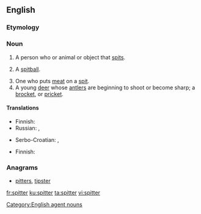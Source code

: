 ==English==

===Etymology===
{{suffix|spit|er|lang=en}}

===Noun===
{{en-noun}}

# A person who or animal or object that [[spit]]s.
# {{context|baseball|lang=en}} A [[spitball]].
# One who puts [[meat]] on a [[spit]].
# A young [[deer]] whose [[antler]]s are beginning to shoot or become sharp; a [[brocket]], or [[pricket]].

====Translations====
{{trans-top|one that spits}}
* Finnish: {{t|fi|sylkijä}}
* Russian: {{t|ru|плева́льщик|m}}, {{t|ru|плева́льщица|f}}
{{trans-mid}}
* Serbo-Croatian: {{t+|sh|pljùvāč|m}}, {{t+|sh|pljuvàčica|f}}
{{trans-bottom}}

{{trans-see|baseball sense|spitball}}

{{trans-top|one that spits}}
* Finnish: {{t|fi|sylkijä}}
{{trans-mid}}
{{trans-bottom}}

{{trans-top|young deer}}
{{trans-mid}}
{{trans-bottom}}

===Anagrams===
* [[pitters#English|pitters]], [[tipster#English|tipster]]

[[Category:English agent nouns]]

[[fr:spitter]]
[[ku:spitter]]
[[ta:spitter]]
[[vi:spitter]]